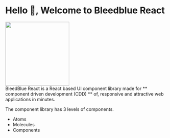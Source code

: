 
<Meta title='Introduction' />

# Hello 👋, Welcome to Bleedblue React

<div class='bleedblue-logo'>
  <img src='/bleedblue.png' width='200px' height='200px' />
</div>
BleedBlue React is a React based UI component library made for ** component driven
development (CDD) ** of, responsive and attractive web applications in minutes.

The component library has 3 levels of components.

- Atoms
- Molecules
- Components
